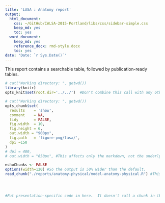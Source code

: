 ```yaml
---
title: 'LASA : Anatomy report'
output:
  html_document:
    css: ~/GitHub/IALSA-2015-Portland/libs/css/sidebar-simple.css
    keep_md: yes
    toc: yes
  word_document:
    keep_md: yes
    reference_docx: rmd-style.docx
    toc: yes
date: 'Date: `r Sys.Date()`'
---
```

<!-- For instructions, see http://rmarkdown.rstudio.com/word_document_format.html and http://rmarkdown.rstudio.com/articles_docx.html -->

This report contains a searchable table, followed by publication-ready tables.

<!--  Set the working directory to the repository's base directory; this assumes the report is nested inside of two directories.-->
```r
# cat("Working directory: ", getwd())
library(knitr)
opts_knit$set(root.dir='../../')  #Don't combine this call with any other chunk -especially one that uses file paths.
```

<!-- Set the report-wide options, and point to the external code file. -->
```r
# cat("Working directory: ", getwd())
opts_chunk$set(
  results    = 'show', 
  comment    = NA, 
  tidy       = FALSE,
  fig.width  = 10, 
  fig.height = 6,
  out.width = "900px",
  fig.path   = 'figure-png/lasa/',
  dpi =150
)
# dpi = 400,
# out.width = "650px", #This affects only the markdown, not the underlying png file.  The height will be scaled appropriately.

echoChunks <- FALSE
options(width=120) #So the output is 50% wider than the default.
read_chunk("./reports/anatomy-physical/model-anatomy-physical.R") #This allows knitr to call chunks tagged in the underlying *.R file.
```

<!-- Load the sources.  Suppress the output when loading sources. --> 
```r
```

<!-- Load 'sourced' R files.  Suppress the output when loading packages. --> 
```r
```

<!-- Load any global functions and variables declared in the R file.  Suppress the output. --> 
```r
```

<!-- Declare any global functions specific to a Rmd output.  Suppress the output. --> 
```r
#Put presentation-specific code in here.  It doesn't call a chunk in the codebehind file.
```

<!-- Load the datasets.   -->
```r
```

<!-- Tweak the datasets.   -->
```r
```

```r
```

```r
```
